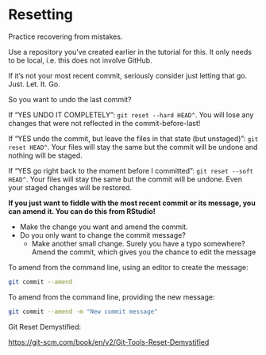 # Resetting {#reset}

Practice recovering from mistakes.

Use a repository you've created earlier in the tutorial for this. It only needs to be local, i.e. this does not involve GitHub.

If it's not your most recent commit, seriously consider just letting that go. Just. Let. It. Go.

So you want to undo the last commit?

If "YES UNDO IT COMPLETELY": `git reset --hard HEAD^`. You will lose any changes that were not reflected in the commit-before-last!

If "YES undo the commit, but leave the files in that state (but unstaged)": `git reset HEAD^`. Your files will stay the same but the commit will be undone and nothing will be staged.

If "YES go right back to the moment before I committed": `git reset --soft HEAD^`. Your files will stay the same but the commit will be undone. Even your staged changes will be restored.

**If you just want to fiddle with the most recent commit or its message, you can amend it. You can do this from RStudio!**

  * Make the change you want and amend the commit.
  * Do you only want to change the commit message?
    - Make another small change. Surely you have a typo somewhere? Amend the commit, which gives you the chance to edit the message

To amend from the command line, using an editor to create the message:

``` bash
git commit --amend
```

To amend from the command line, providing the new message:

``` bash
git commit --amend -m "New commit message"
```

Git Reset Demystified:

<https://git-scm.com/book/en/v2/Git-Tools-Reset-Demystified>
